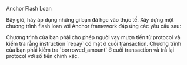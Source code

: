 
<ChallengeTitle>Anchor Flash Loan</ChallengeTitle>

Bây giờ, hãy áp dụng những gì bạn đã học vào thực tế. Xây dựng một chương trình flash loan với Anchor framework đáp ứng các yêu cầu sau:

<RequirementList>
  <Requirement title="Thử thách 1: Tạo instruction `borrow`">
    Chương trình của bạn phải cho phép người vay mượn tiền từ protocol và kiểm tra rằng instruction `repay`
    có mặt ở cuối transaction.
  </Requirement>

  <Requirement title="Thử thách 2: Tạo instruction `repay`">
    Chương trình của bạn phải kiểm tra `borrowed_amount` ở cuối transaction và trả lại protocol với số tiền chính xác.
  </Requirement>
</RequirementList>


